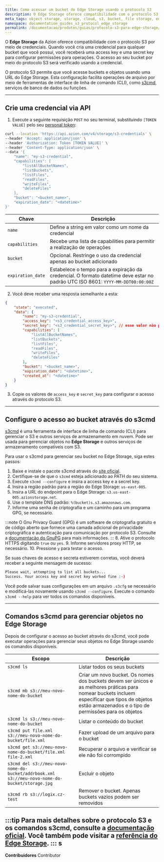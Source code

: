 ```yaml
---
title: Como acessar um bucket do Edge Storage usando o protocolo S3
description: O Edge Storage oferece compatibilidade com o protocolo S3 por meio de credenciais. Gere uma access key e uma secret key para qualquer bucket que você possua para permitir operações específicas para cada acesso verificado com a credencial.
meta_tags: object storage, storage, cloud, s3, bucket, file storage, edge storage, s3 protocol
namespace: documentation_guides_s3_protocol_edge_storage
permalink: /documentacao/produtos/guias/protocolo-s3-para-edge-storage/
---
```


O **Edge Storage** da Azion oferece compatibilidade com o protocolo S3 por meio de credenciais. Quando você cria uma credencial para qualquer bucket que você possui, você receberá uma access key e uma secret key para configurar permissões para operações. O acesso ao seu bucket por meio do protocolo S3 será verificado usando a credencial.

O protocolo S3 permite que você acesse buckets e objetos usando uma URL do Edge Storage. Esta configuração facilita operações de arquivo por meio de ferramentas de interface de linha de comando (CLI), como [s3cmd](https://s3cmd.org), serviços de banco de dados ou funções.

---

## Crie uma credencial via API

1. Execute a seguinte requisição `POST` no seu terminal, substituindo `[TOKEN VALUE]` pelo seu [personal token](/pt-br/documentacao/produtos/guias/personal-tokens/):

```bash
curl --location 'https://api.azion.com/v4/storage/s3-credentials' \
--header 'Accept: application/json' \
--header 'Authorization: Token [TOKEN VALUE]' \
--header 'Content-Type: application/json' \
--data '{
    "name": "my-s3-credential",
    "capabilities": [
        "listAllBucketNames",
        "listBuckets",
        "listFiles",
        "readFiles",
        "writeFiles",
        "deleteFiles"
    ],
    "bucket": "<bucket_name>",
    "expiration_date": "<datetime>"
}'
```

  | Chave | Descrição |
  | --- | --- |
  | `name` | Define a string em valor como um nome da credencial |
  | `capabilities` | Recebe uma lista de capabilities para permitir a realização de operações |
  | `bucket` | Opcional. Restringe o uso da credencial apenas ao bucket adicionado |
  | `expiration_date` | Estabelece o tempo para a expiração da credencial. O formato datetime deve estar no padrão UTC ISO 8601: `YYYY-MM-DDT00:00:00Z` |

2. Você deve receber uma resposta semelhante a esta:

```json
{
    "state": "executed",
    "data": {
        "name": "my-s3-credential",
        "access_key": "<s3_credential_access_key>",
        "secret_key": "<s3_credential_secret_key>", // esse valor não poderá mais ser acessado em requisições futuras
        "capabilities": [
            "listAllBucketNames",
            "listBuckets",
            "listFiles",
            "readFiles",
            "writeFiles",
            "deleteFiles"
        ],
        "bucket": "<bucket_name>",
        "expiration_date": "<datetime>",
        "created_at": "<datetime>"
    }
}
```

3. Copie os valores de `access_key` e `secret_key` para configurar o acesso através do protocolo S3.

---

## Configure o acesso ao bucket através do s3cmd

[s3cmd](https://s3cmd.org) é uma ferramenta de interface de linha de comando (CLI) para gerenciar o S3 e outros serviços de armazenamento em nuvem. Pode ser usada para gerenciar objetos no **Edge Storage** e outros serviços de armazenamento compatíveis com S3.

Para usar o s3cmd para gerenciar seu bucket no Edge Storage, siga estes passos:

1. Baixe e instale o pacote s3cmd através do [site oficial](https://s3cmd.org/download).
2. Certifique-se de que o `s3cmd` esteja adicionado ao PATH do seu sistema.
3. Execute `s3cmd --configure` e insira a access key e a secret key.
4. Insira a região padrão para a região do Edge Storage: `us-east-005`.
5. Insira a URL do endpoint para o Edge Storage: `s3.us-east-005.azionstorage.net`.
6. Use o template DNS padrão: `%(bucket)s.s3.amazonaws.com`.
7. Informe uma senha de criptografia e um caminho para um programa GPG, se necessário.

:::note
O Gnu Privacy Guard (GPG) é um software de criptografia gratuito e de código aberto que fornece uma camada adicional de privacidade criptográfica e autenticação para comunicação por protocolo S3. Consulte a [documentação do GnuPG](https://www.gnupg.org/index.html) para mais informações.
:::
8. Ative o protocolo HTTPS digitando `true` ou `yes`.
9. Informe servidores proxy HTTP, se necessário.
10. Pressione `y` para testar o acesso.

Se suas chaves de acesso e secreta estiverem corretas, você deverá receber a seguinte mensagem de sucesso:

```bash
Please wait, attempting to list all buckets...
Success. Your access key and secret key worked fine :-)
```

Você pode salvar suas configurações em um arquivo `.s3cfg` se necessário e modificá-las novamente usando `s3cmd --configure`. Execute o comando `s3cmd --help` para ver todos os comandos disponíveis.

---

## Comandos s3cmd para gerenciar objetos no Edge Storage

Depois de configurar o acesso ao bucket através do s3cmd, você pode executar operações para gerenciar seus objetos no Edge Storage usando os comandos disponíveis.

| Escopo | Descrição | 
|---|---|
| `s3cmd ls` | Listar todos os seus buckets |
| `s3cmd mb s3://meu-novo-nome-do-bucket` | Criar um novo bucket. Os nomes dos buckets devem ser únicos e as melhores práticas para nomear buckets incluem especificar que tipos de objetos estão armazenados e o tipo de permissões para os objetos |
| `s3cmd ls s3://meu-novo-nome-do-bucket` | Listar o conteúdo do bucket |
| `s3cmd put file.xml s3://meu-novo-nome-do-bucket/file.xml` | Fazer upload de um arquivo para o bucket |
| `s3cmd get s3://meu-novo-nome-do-bucket/file.xml file-2.xml` |  Recuperar o arquivo e verificar se ele não foi corrompido |
| `s3cmd del s3://meu-novo-nome-do-bucket/addrbook.xml s3://meu-novo-nome-do-bucket/storage.jpg` |  Excluir o objeto |
| `s3cmd rb s3://logix.cz-test` | Remover o bucket. Apenas buckets vazios podem ser removidos |

:::tip
Para mais detalhes sobre o protocolo S3 e os comandos s3cmd, consulte a [documentação oficial](https://s3tools.org/s3cmd). Você também pode visitar a [referência do Edge Storage](/pt-br/documentacao/produtos/store/edge-storage/).
:::
s
---


**Contribuidores** <ContributorList>Contributor</ContributorList>
